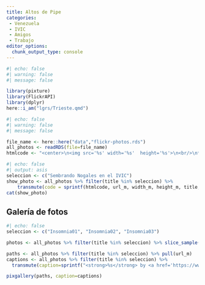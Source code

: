 ```yaml
---
title: Altos de Pipe
categories:
 - Venezuela
 - IVIC
 - Amigos
 - Trabajo
editor_options: 
  chunk_output_type: console
---
```


```r
#| echo: false
#| warning: false
#| message: false

library(pixture)
library(FlickrAPI)
library(dplyr)
here::i_am("lgrs/Trieste.qmd")

```

```r
#| echo: false
#| warning: false
#| message: false

file_name <- here::here("data","flickr-photos.rds")
all_photos <- readRDS(file=file_name)
htmlcode <- "<center>\n<img src='%s' width='%s'  height='%s'>\n<br/>\n**%s** by <a href='https://www.flickr.com/photos/jferrer/%s' target='flickr'>%s @ flickr</a><br/></center>"
```

```r
#| echo: false
#| output: asis
seleccion <- c("Sembrando Nogales en el IVIC")
show_photo <- all_photos %>% filter(title %in% seleccion) %>% 
    transmute(code = sprintf(htmlcode, url_m, width_m, height_m, title, id, ownername)) %>% pull()
cat(show_photo)
```

## Galería de fotos


```r
#| echo: false
seleccion <- c("Insomnia01", "Insomnia02", "Insomnia03")

photos <- all_photos %>% filter(title %in% seleccion) %>% slice_sample()

paths <- all_photos %>% filter(title %in% seleccion) %>% pull(url_m)
captions <- all_photos %>% filter(title %in% seleccion) %>% 
  transmute(caption=sprintf("<strong>%s</strong> by <a href='https://www.flickr.com/photos/jferrer/%s' target='flickr'>%s @ flickr</a>",title,id, ownername)) %>% pull()

pixgallery(paths, caption=captions)
```
